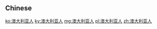 {{also|澳大利亞人}}
==Chinese==
{{zh-see|澳大利亞人}}

[[ko:澳大利亚人]]
[[ky:澳大利亚人]]
[[mg:澳大利亚人]]
[[pl:澳大利亚人]]
[[zh:澳大利亚人]]